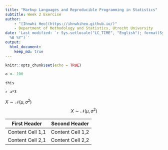 ```yaml
---
title: "Markup Languages and Reproducible Programming in Statistics"
subtitle: Week 2 Exercise
author:
    - "[Ihnwhi Heo](https://ihnwhiheo.github.io/)"
    - Department of Methodology and Statistics, Utrecht University
date: 'Last modified: `r Sys.setlocale("LC_TIME", "English"); format(Sys.time(), "%d
  %B %Y")`'
output:
  html_document:
    keep_md: true
---
```


```r
knitr::opts_chunk$set(echo = TRUE)
```


```r
a <- 100
```

`this`

`r a*3`

$X \sim \mathcal{N}(\mu,\,\sigma^{2})$
$$X \sim \mathcal{N}(\mu,\,\sigma^{2})$$


First Header     | Second Header
---------------- | -------------
Content Cell 1,1 | Content Cell 1,2
Content Cell 2,1 | Content Cell 2,2


